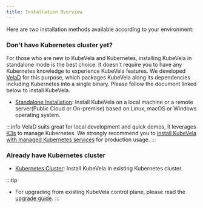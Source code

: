 ```yaml
---
title: Installation Overview
---
```


Here are two installation methods available according to your environment:

### Don't have Kubernetes cluster yet?

For those who are new to KubeVela and Kubernetes, installing KubeVela in standalone mode is the best choice. It doesn't require you to have any Kubernetes knowledge to experience KubeVela features.
We developed [VelaD](https://github.com/kubevela/velad) for this purpose, which packages KubeVela along its dependencies including Kubernetes into a single binary.
Please follow the document linked below to install KubeVela.

- [Standalone Installation](../installation/standalone): Install KubeVela on a local machine or a remote server(Public Cloud or On-premise) based on Linux, macOS or Windows operating system.

:::info
VelaD suits great for local development and quick demos, it leverages [K3s](https://github.com/k3s-io/k3s) to manage Kubernetes. We strongly recommend you to [install KubeVela with managed Kubernetes services](../installation/kubernetes) for production usage.
:::

### Already have Kubernetes cluster

- [Kubernetes Cluster](../installation/kubernetes): Install KubeVela in existing Kubernetes cluster.

:::tip

- For upgrading from existing KubeVela control plane, please read the [upgrade guide](../platform-engineers/advanced-install#upgrade).
  :::

